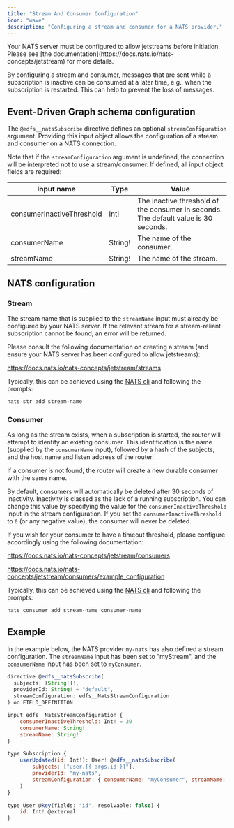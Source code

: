 ```yaml
---
title: "Stream And Consumer Configuration"
icon: "wave"
description: "Configuring a stream and consumer for a NATS provider."
---
```


<Note>
  Your NATS server must be configured to allow jetstreams before initiation. Please see [the documentation](https://docs.nats.io/nats-concepts/jetstream) for more details.
</Note>

By configuring a stream and consumer, messages that are sent while a subscription is inactive can be consumed at a later time, e.g., when the subscription is restarted. This can help to prevent the loss of messages.

## Event-Driven Graph schema configuration

The `@edfs__natsSubscribe` directive defines an optional `streamConfiguration` argument. Providing this input object allows the configuration of a stream and consumer on a NATS connection.

Note that if the `streamConfiguration` argument is undefined, the connection will be interpreted not to use a stream/consumer. If defined, all input object fields are required:

| Input name                | Type     | Value                                                                               |
| ------------------------- | -------- | ----------------------------------------------------------------------------------- |
| consumerInactiveThreshold | Int\!    | The inactive threshold of the consumer in seconds. The default value is 30 seconds. |
| consumerName              | String\! | The name of the consumer.                                                           |
| streamName                | String\! | The name of the stream.                                                             |

## NATS configuration

### Stream

The stream name that is supplied to the `streamName` input must already be configured by your NATS server. If the relevant stream for a stream-reliant subscription cannot be found, an error will be returned.

Please consult the following documentation on creating a stream (and ensure your NATS server has been configured to allow jetstreams): 

https://docs.nats.io/nats-concepts/jetstream/streams

Typically, this can be achieved using the [NATS cli](https://docs.nats.io/using-nats/nats-tools/nats_cli) and following the prompts:

```bash
nats str add stream-name
```

### Consumer

As long as the stream exists, when a subscription is started, the router will attempt to identify an existing consumer. This identification is the name (supplied by the `consumerName` input), followed by a hash of the subjects, and the host name and listen address of the router.

If a consumer is not found, the router will create a new durable consumer with the same name.

By default, consumers will automatically be deleted after 30 seconds of inactivity. Inactivity is classed as the lack of a running subscription. You can change this value by specifying the value for the `consumerInactiveThreshold` input in the stream configuration. If you set the `consumerInactiveThreshold` to `0` (or any negative value), the consumer will never be deleted.

If you wish for your consumer to have a timeout threshold, please configure accordingly using the following documentation: 

https://docs.nats.io/nats-concepts/jetstream/consumers 

https://docs.nats.io/nats-concepts/jetstream/consumers/example_configuration

Typically, this can be achieved using the [NATS cli](https://docs.nats.io/using-nats/nats-tools/nats_cli) and following the prompts:

```bash
nats consumer add stream-name consumer-name
```

## Example

In the example below, the NATS provider `my-nats` has also defined a stream configuration. The `streamName` input has been set to "myStream", and the `consumerName` input has been set to `myConsumer`.

```js
directive @edfs__natsSubscribe(
  subjects: [String!]!,
  providerId: String! = "default",
  streamConfiguration: edfs__NatsStreamConfiguration
) on FIELD_DEFINITION

input edfs__NatsStreamConfiguration {
    consumerInactiveThreshold: Int! = 30
    consumerName: String!
    streamName: String!
}

type Subscription {
    userUpdated(id: Int!): User! @edfs__natsSubscribe(
        subjects: ["user.{{ args.id }}"],
        providerId: "my-nats",
        streamConfiguration: { consumerName: "myConsumer", streamName: "myStream" },
    )
}

type User @key(fields: "id", resolvable: false) {
    id: Int! @external
}
```